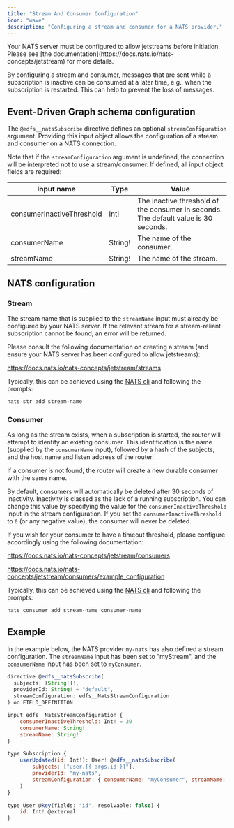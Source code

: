 ```yaml
---
title: "Stream And Consumer Configuration"
icon: "wave"
description: "Configuring a stream and consumer for a NATS provider."
---
```


<Note>
  Your NATS server must be configured to allow jetstreams before initiation. Please see [the documentation](https://docs.nats.io/nats-concepts/jetstream) for more details.
</Note>

By configuring a stream and consumer, messages that are sent while a subscription is inactive can be consumed at a later time, e.g., when the subscription is restarted. This can help to prevent the loss of messages.

## Event-Driven Graph schema configuration

The `@edfs__natsSubscribe` directive defines an optional `streamConfiguration` argument. Providing this input object allows the configuration of a stream and consumer on a NATS connection.

Note that if the `streamConfiguration` argument is undefined, the connection will be interpreted not to use a stream/consumer. If defined, all input object fields are required:

| Input name                | Type     | Value                                                                               |
| ------------------------- | -------- | ----------------------------------------------------------------------------------- |
| consumerInactiveThreshold | Int\!    | The inactive threshold of the consumer in seconds. The default value is 30 seconds. |
| consumerName              | String\! | The name of the consumer.                                                           |
| streamName                | String\! | The name of the stream.                                                             |

## NATS configuration

### Stream

The stream name that is supplied to the `streamName` input must already be configured by your NATS server. If the relevant stream for a stream-reliant subscription cannot be found, an error will be returned.

Please consult the following documentation on creating a stream (and ensure your NATS server has been configured to allow jetstreams): 

https://docs.nats.io/nats-concepts/jetstream/streams

Typically, this can be achieved using the [NATS cli](https://docs.nats.io/using-nats/nats-tools/nats_cli) and following the prompts:

```bash
nats str add stream-name
```

### Consumer

As long as the stream exists, when a subscription is started, the router will attempt to identify an existing consumer. This identification is the name (supplied by the `consumerName` input), followed by a hash of the subjects, and the host name and listen address of the router.

If a consumer is not found, the router will create a new durable consumer with the same name.

By default, consumers will automatically be deleted after 30 seconds of inactivity. Inactivity is classed as the lack of a running subscription. You can change this value by specifying the value for the `consumerInactiveThreshold` input in the stream configuration. If you set the `consumerInactiveThreshold` to `0` (or any negative value), the consumer will never be deleted.

If you wish for your consumer to have a timeout threshold, please configure accordingly using the following documentation: 

https://docs.nats.io/nats-concepts/jetstream/consumers 

https://docs.nats.io/nats-concepts/jetstream/consumers/example_configuration

Typically, this can be achieved using the [NATS cli](https://docs.nats.io/using-nats/nats-tools/nats_cli) and following the prompts:

```bash
nats consumer add stream-name consumer-name
```

## Example

In the example below, the NATS provider `my-nats` has also defined a stream configuration. The `streamName` input has been set to "myStream", and the `consumerName` input has been set to `myConsumer`.

```js
directive @edfs__natsSubscribe(
  subjects: [String!]!,
  providerId: String! = "default",
  streamConfiguration: edfs__NatsStreamConfiguration
) on FIELD_DEFINITION

input edfs__NatsStreamConfiguration {
    consumerInactiveThreshold: Int! = 30
    consumerName: String!
    streamName: String!
}

type Subscription {
    userUpdated(id: Int!): User! @edfs__natsSubscribe(
        subjects: ["user.{{ args.id }}"],
        providerId: "my-nats",
        streamConfiguration: { consumerName: "myConsumer", streamName: "myStream" },
    )
}

type User @key(fields: "id", resolvable: false) {
    id: Int! @external
}
```